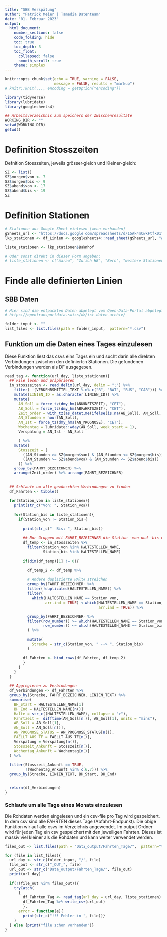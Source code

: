 ---
title: "SBB Verspätung"
author: "Patrick Meier | Tamedia Datenteam"
date: "01. Februar 2023"
output:
  html_document:
    number_sections: false
    code_folding: hide
    toc: true
    toc_depth: 3
    toc_float:
      collapsed: false
      smooth_scroll: true
    theme: simplex
---
```{r setup, include=FALSE}
knitr::opts_chunk$set(echo = TRUE, warning = FALSE,
                      message = FALSE, results = "markup")
# knitr::knit(..., encoding = getOption("encoding")) 
```

```{r}
library(tidyverse)
library(lubridate)
library(googlesheets4)
```

```{r}
## Arbeitsverzeichnis zum speichern der Zwischenresultate
WORKING_DIR <- ""
setwd(WORKING_DIR)
getwd()
```


# Definition Stosszeiten
Defnition Stosszeiten, jeweils grösser-gleich und Kleiner-gleich:
```{r}
SZ <- list()
SZ$morgen$von <- 7
SZ$morgen$bis <- 9
SZ$abend$von <- 17
SZ$abend$bis <- 19
SZ
```


# Definition Stationen

```{r}

# Stationen aus Google Sheet einlesen (wenn vorhanden)
gSheets_url <- "https://docs.google.com/spreadsheets/d/15Ak4mCwkFtfk01fN8lybgYmclJdCAaewMttbRF0W-yM"
lkp_stationen <- df_Linien <- googlesheets4::read_sheet(gSheets_url, "Auswahl wichtiger Bahnhöfe")

liste_stationen <- lkp_stationen$Bahnhof

# Oder sonst direkt in dieser Form angeben:
# liste_stationen <- c("Aarau", "Zürich HB", "Bern", "weitere Stationen")
```


# Finde alle definierten Linien

## SBB Daten
```{r}
# Hier sind die entpackten Daten abgelegt vom Open-Data-Portal abgelegt (achtung, hoher Platzbedarf!)
# https://opentransportdata.swiss/de/ist-daten-archiv/

folder_input <- ""
list_files <- list.files(path = folder_input,  pattern="*.csv")
```


## Funktion um die Daten eines Tages einzulesen
Diese Funktion liest das csvs eins Tages ein und sucht darin alle direkten Verbindungen zwischen den definierten Stationen. Die gefundenen Verbindungen werden als DF ausgegeben.
```{r}
read_tag <- function(url_day, liste_stationen){
  ## File lesen und präparieren
  in_stosszeiten <- read_delim(url_day, delim = ";") %>% 
    filter( !(VERKEHRSMITTEL_TEXT %in% c("B", "BAT", "BUS", "CAR"))) %>% 
    mutate(LINIEN_ID = as.character(LINIEN_ID)) %>%
    mutate(
      AN_Soll = force_tz(dmy_hm(ANKUNFTSZEIT), "CET"),
      AB_Soll = force_tz(dmy_hm(ABFAHRTSZEIT), "CET"),
      Zeit_order = with_tz(as_datetime(ifelse(is.na(AB_Soll), AN_Soll, AB_Soll)), "CET"),
      AN_Stunden = hour(AN_Soll),
      AN_Ist = force_tz(dmy_hms(AN_PROGNOSE), "CET"),
      Wochentag = lubridate::wday(AN_Soll, week_start = 1),
      Verspätung = AN_Ist - AN_Soll

      ) %>%
    mutate(
      Stosszeit = (
        ((AN_Stunden >= SZ$morgen$von) & (AN_Stunden <= SZ$morgen$bis)) |
        ((AN_Stunden >= SZ$abend$von) & (AN_Stunden <= SZ$abend$bis))
      )) %>%
    group_by(FAHRT_BEZEICHNER) %>% 
    arrange(Zeit_order) %>% arrange(FAHRT_BEZEICHNER) 
  
  
  ## Schlaufe um alle gewünschten Verbindungen zu finden
  df_Fahrten <- tibble()
  
  for(Station_von in liste_stationen){
    print(str_c("Von: ", Station_von))
    
    for(Station_bis in liste_stationen){
      if(Station_von != Station_bis){
        
        print(str_c("  Bis: ", Station_bis))
        
        ## Nur Gruppen mit FAHRT_BEZEICHNER die Station -von und -bis enthalten
        df_temp <- in_stosszeiten %>%
          filter(Station_von %in% HALTESTELLEN_NAME,
                 Station_bis %in% HALTESTELLEN_NAME)
        
        if(dim(df_temp)[1] != 0){
          
          df_temp_2 <- df_temp %>% 

          # Andere duplizierte HAlte streichen
          group_by(FAHRT_BEZEICHNER) %>%
          filter(!duplicated(HALTESTELLEN_NAME)) %>% 
          filter(
            which(HALTESTELLEN_NAME == Station_von,
                  arr.ind = TRUE) < which(HALTESTELLEN_NAME == Station_bis,
                                          arr.ind = TRUE)) %>% 
  
          group_by(FAHRT_BEZEICHNER) %>%
          filter(row_number() >= which(HALTESTELLEN_NAME == Station_von, arr.ind = TRUE),
                 row_number() <= which(HALTESTELLEN_NAME == Station_bis, arr.ind = TRUE)
          ) %>%
            
          mutate(
            Strecke = str_c(Station_von, " --> ", Station_bis)
          ) 
  
        df_Fahrten <- bind_rows(df_Fahrten, df_temp_2)
        }
      }
    }
  }
  
  ## Aggregieren zu Verbindungen
  df_Verbindungen <- df_Fahrten %>% 
  group_by(Strecke, FAHRT_BEZEICHNER, LINIEN_TEXT) %>% 
  summarise(
    BH_Start = HALTESTELLEN_NAME[1],
    BH_End = HALTESTELLEN_NAME[n()],
    Halte = str_c((HALTESTELLEN_NAME), collapse = ">"),
    Fahrtzeit =  difftime(AN_Soll[n()], AB_Soll[1], units = "mins"),
    AB_Soll = AB_Soll[1],
    AN_Soll = AN_Soll[n()],
    AN_PROGNOSE_STATUS = AN_PROGNOSE_STATUS[n()],
    FAELLT_AUS_TF = FAELLT_AUS_TF[n()],
    Verspätung = Verspätung[n()],
    Stosszeit_Ankunft = Stosszeit[n()],
    Wochentag_Ankunft = Wochentag[n()]
  ) %>% 
    
  filter(Stosszeit_Ankunft == TRUE,
         !(Wochentag_Ankunft %in% c(6,7))) %>%
  group_by(Strecke, LINIEN_TEXT, BH_Start, BH_End)
  
  
  return(df_Verbindungen)
}
```


### Schlaufe um alle Tage eines Monats einzulesen
Die Rohdaten werden eingelesen und ein csv-file pro Tag wird gespeichert. In dem csv sind alle FAHRTEN dieses Tage (Abfahrt-Endpunkt). Die obige Funktion wir auf alle csvs im Verzeichnis angewendet. Im output Ordner wird für jeden Tag ein csv gespeichert mit den jeweiligen Fahrten. Dieses ist massiv viel kleiner als die Rohdaten und kann weiter verwendet werden. 
```{r}

files_out <- list.files(path = "Data_output/Fahrten_Tage/",  pattern="*.csv")

for (file in list_files){
  url_day <- str_c(folder_input, "/", file)
  file_out <- str_c("_OUT_", file)
  url_out <- str_c("Data_output/Fahrten_Tage/", file_out)
  print(url_day)
  
  if(!(file_out %in% files_out)){
    tryCatch(
      {
        df_Fahrten_Tag <- read_tag(url_day = url_day, liste_stationen)
        df_Fahrten_Tag %>% write_csv(url_out)
        },
      error = function(e){
        print(str_c("!!! Fehler in ", file))}
    )
  } else {print("file schon vorhanden")}
}
```

